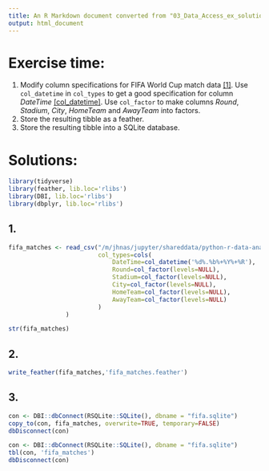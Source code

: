 ```yaml
---
title: An R Markdown document converted from "03_Data_Access_ex_solutions.ipynb"
output: html_document
---
```


# Exercise time:

1. Modify column specifications for FIFA World Cup match data [[1]](https://www.kaggle.com/abecklas/fifa-world-cup). Use `col_datetime` in `col_types` to get a good specification for column _DateTime_ [[col_datetime]](http://readr.tidyverse.org/reference/parse_datetime.html). Use `col_factor` to make columns _Round_, _Stadium_, _City_, _HomeTeam_ and _AwayTeam_ into factors.
2. Store the resulting tibble as a feather.
3. Store the resulting tibble into a SQLite database.

# Solutions:

```r
library(tidyverse)
library(feather, lib.loc='rlibs')
library(DBI, lib.loc='rlibs')
library(dbplyr, lib.loc='rlibs')
```

## 1.

```r
fifa_matches <- read_csv("/m/jhnas/jupyter/shareddata/python-r-data-analysis/fifa/WorldCupMatches.csv",
                         col_types=cols(
                             DateTime=col_datetime('%d%.%b%+%Y%+%R'),
                             Round=col_factor(levels=NULL),
                             Stadium=col_factor(levels=NULL),
                             City=col_factor(levels=NULL),
                             HomeTeam=col_factor(levels=NULL),
                             AwayTeam=col_factor(levels=NULL)
                         )
                )

str(fifa_matches)
```

## 2.

```r
write_feather(fifa_matches,'fifa_matches.feather')
```

## 3.

```r
con <- DBI::dbConnect(RSQLite::SQLite(), dbname = "fifa.sqlite")
copy_to(con, fifa_matches, overwrite=TRUE, temporary=FALSE)
dbDisconnect(con)
```

```r
con <- DBI::dbConnect(RSQLite::SQLite(), dbname = "fifa.sqlite")
tbl(con, 'fifa_matches')
dbDisconnect(con)
```

